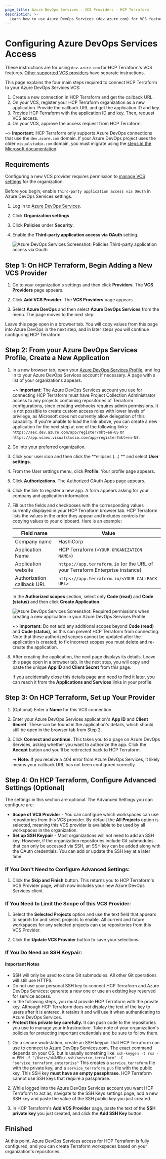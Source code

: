 ```yaml
---
page_title: Azure DevOps Services - VCS Providers - HCP Terraform
description: >-
  Learn how to use Azure DevOps Services (dev.azure.com) for VCS features.
---
```


# Configuring Azure DevOps Services Access

These instructions are for using `dev.azure.com` for HCP Terraform's VCS features. [Other supported VCS providers](/terraform/cloud-docs/vcs) have separate instructions.

This page explains the four main steps required to connect HCP Terraform to your Azure DevOps Services VCS:

1. Create a new connection in HCP Terraform and get the callback URL.
1. On your VCS, register your HCP Terraform organization as a new application. Provide the callback URL and get the application ID and key.
1. Provide HCP Terraform with the application ID and key. Then, request VCS access.
1. On your VCS, approve the access request from HCP Terraform.

~> **Important:** HCP Terraform only supports Azure DevOps connections that use the `dev.azure.com` domain. If your Azure DevOps project uses the older `visualstudio.com` domain, you must migrate using the [steps in the Microsoft documentation](https://docs.microsoft.com/en-us/azure/devops/release-notes/2018/sep-10-azure-devops-launch#switch-existing-organizations-to-use-the-new-domain-name-url).

## Requirements

Configuring a new VCS provider requires permission to [manage VCS settings](/terraform/cloud-docs/users-teams-organizations/permissions#manage-vcs-settings) for the organization.

[permissions-citation]: #intentionally-unused---keep-for-maintainers

Before you begin, enable `Third-party application access via OAuth` in Azure DevOps Services settings.

1. Log in to [Azure DevOps Services](https://dev.azure.com/).
1. Click **Organization settings**.
1. Click **Policies** under **Security**.
1. Enable the **Third-party application access via OAuth** setting.

   ![Azure DevOps Services Screenshot: Policies Third-party application access via Oauth](/img/docs/azure-devops-services-oauth-policies.png)

## Step 1: On HCP Terraform, Begin Adding a New VCS Provider

1. Go to your organization's settings and then click **Providers**. The **VCS Providers** page appears.

1. Click **Add VCS Provider**. The **VCS Providers** page appears.

1. Select **Azure DevOps** and then select **Azure DevOps Services** from the menu. The page moves to the next step.

Leave this page open in a browser tab. You will copy values from this page into Azure DevOps in the next step, and in later steps you will continue configuring HCP Terraform.

## Step 2: From your Azure DevOps Services Profile, Create a New Application

1. In a new browser tab, open your [Azure DevOps Services Profile](https://aex.dev.azure.com), and log in to your Azure DevOps Services account if necessary. A page with a list of your organizations appears.

   ~> **Important:** The Azure DevOps Services account you use for connecting HCP Terraform must have Project Collection Administrator access to any projects containing repositories of Terraform configurations, since creating webhooks requires admin permissions. It is not possible to create custom access roles with lower levels of privilege, as Microsoft does not currently allow delegation of this capability. If you're unable to load the link above, you can create a new application for the next step at one of the following links: `https://aex.dev.azure.com/app/register?mkt=en-US` or `https://app.vsaex.visualstudio.com/app/register?mkt=en-US`.

1. Go into your preferred organization.

1. Click your user icon and then click the **ellipses (...) ** and select **User settings**.

1. From the User settings menu, click **Profile**. Your profile page appears.

1. Click **Authorizations**. The Authorized OAuth Apps page appears.

1. Click the link to register a new app. A form appears asking for your company and application information.

1. Fill out the fields and checkboxes with the corresponding values currently displayed in your HCP Terraform browser tab. HCP Terraform lists the values in the order they appear and includes controls for copying values to your clipboard. Here is an example:

   | Field name                 | Value                                                                         |
   | -------------------------- | ----------------------------------------------------------------------------- |
   | Company name               | HashiCorp                                                                     |
   | Application Name           | HCP Terraform (`<YOUR ORGANIZATION NAME>`)                                  |
   | Application website        | `https://app.terraform.io` (or the URL of your Terraform Enterprise instance) |
   | Authorization callback URL | `https://app.terraform.io/<YOUR CALLBACK URL>`                                |

   In the **Authorized scopes** section, select only **Code (read)** and **Code (status)** and then click **Create Application.**

   ![Azure DevOps Services Screenshot: Required permissions when creating a new application in your Azure DevOps Services Profile](/img/docs/azure-devops-services-application-permissions.png)

   ~> **Important:** Do not add any additional scopes beyond **Code (read)** and **Code (status),** as this can prevent HCP Terraform from connecting. Note that these authorized scopes cannot be updated after the application is created; to fix incorrect scopes you must delete and re-create the application.

1. After creating the application, the next page displays its details. Leave this page open in a browser tab. In the next step, you will copy and paste the unique **App ID** and **Client Secret** from this page.

   If you accidentally close this details page and need to find it later, you can reach it from the **Applications and Services** links in your profile.

## Step 3: On HCP Terraform, Set up Your Provider

1. (Optional) Enter a **Name** for this VCS connection.

1. Enter your Azure DevOps Services application's **App ID** and **Client Secret**. These can be found in the application's details, which should still be open in the browser tab from Step 2.

1. Click **Connect and continue.** This takes you to a page on Azure DevOps Services, asking whether you want to authorize the app. Click the **Accept** button and you'll be redirected back to HCP Terraform.

   -> **Note:** If you receive a 404 error from Azure DevOps Services, it likely means your callback URL has not been configured correctly.

## Step 4: On HCP Terraform, Configure Advanced Settings (Optional)

The settings in this section are optional. The Advanced Settings you can configure are:
- **Scope of VCS Provider** - You can configure which workspaces can use repositories from this VCS provider. By default the **All Projects** option is selected, meaning this VCS provider is available to be used by all workspaces in the organization.
- **Set up SSH Keypair** - Most organizations will not need to add an SSH key. However, if the organization repositories include Git submodules that can only be accessed via SSH, an SSH key can be added along with the OAuth credentials. You can add or update the SSH key at a later time.

### If You Don't Need to Configure Advanced Settings:

1. Click the **Skip and Finish** button. This returns you to HCP Terraform's VCS Provider page, which now includes your new Azure DevOps Services client.

### If You Need to Limit the Scope of this VCS Provider:

1. Select the **Selected Projects** option and use the text field that appears to search for and select projects to enable. All current and future workspaces for any selected projects can use repositories from this VCS Provider. 

1. Click the **Update VCS Provider** button to save your selections.

### If You Do Need an SSH Keypair:

#### Important Notes

- SSH will only be used to clone Git submodules. All other Git operations will still use HTTPS.
- Do not use your personal SSH key to connect HCP Terraform and Azure DevOps Services; generate a new one or use an existing key reserved for service access.
- In the following steps, you must provide HCP Terraform with the private key. Although HCP Terraform does not display the text of the key to users after it is entered, it retains it and will use it when authenticating to Azure DevOps Services.
- **Protect this private key carefully.** It can push code to the repositories you use to manage your infrastructure. Take note of your organization's policies for protecting important credentials and be sure to follow them.

1. On a secure workstation, create an SSH keypair that HCP Terraform can use to connect to Azure DevOps Services.com. The exact command depends on your OS, but is usually something like:
   `ssh-keygen -t rsa -m PEM -f "/Users/<NAME>/.ssh/service_terraform" -C "service_terraform_enterprise"`
   This creates a `service_terraform` file with the private key, and a `service_terraform.pub` file with the public key. This SSH key **must have an empty passphrase**. HCP Terraform cannot use SSH keys that require a passphrase.

1. While logged into the Azure DevOps Services account you want HCP Terraform to act as, navigate to the SSH Keys settings page, add a new SSH key and paste the value of the SSH public key you just created.

1. In HCP Terraform's **Add VCS Provider** page, paste the text of the **SSH private key** you just created, and click the **Add SSH Key** button.

## Finished

At this point, Azure DevOps Services access for HCP Terraform is fully configured, and you can create Terraform workspaces based on your organization's repositories.

